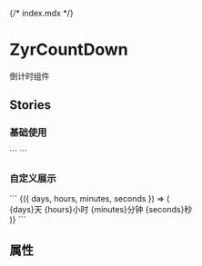 {/* index.mdx */}


<Meta of={ZyrCountDownStories} />

# ZyrCountDown

倒计时组件

## Stories

### 基础使用

<Story of={ZyrCountDownStories.BaseCountDown} />
```
<ZyrCountDown value="1000 * 60 * 60 * 12" format="HH:mm:ss" prefixText="还剩" />
```

### 自定义展示

<Story of={ZyrCountDownStories.CustomerCountDown} />
```
<ZyrCountDown value="1000 * 60 * 60 * 12" prefixText="还剩">
  {({ days, hours, minutes, seconds }) => (
    <div>
      <span style={{ color: "red" }}>{days}</span>天
      <span style={{ color: "red" }}>{hours}</span>小时
      <span style={{ color: "red" }}>{minutes}</span>分钟
      <span style={{ color: "red" }}>{seconds}</span>秒
    </div>
  )}
</ZyrCountDown>
```

## 属性

<Controls />
